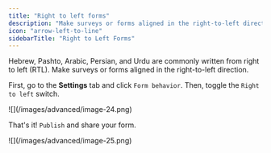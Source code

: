 ```yaml
---
title: "Right to left forms"
description: "Make surveys or forms aligned in the right-to-left direction."
icon: "arrow-left-to-line"
sidebarTitle: "Right to Left Forms"
---
```


Hebrew, Pashto, Arabic, Persian, and Urdu are commonly written from right to left (RTL). Make surveys or forms aligned in the right-to-left direction.

First, go to the **Settings** tab and click `Form behavior`. Then, toggle the `Right to left` switch.

<Frame>
  ![](/images/advanced/image-24.png)
</Frame>

That's it\! `Publish` and share your form.

<Frame style={{ width: '576px' , height: '315px' }}>
  ![](/images/advanced/image-25.png)
</Frame>
